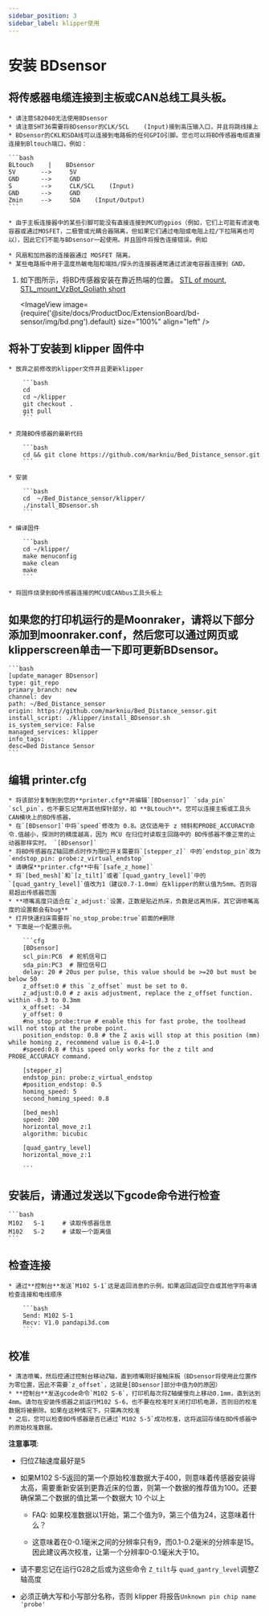 ```yaml
---
sidebar_position: 3
sidebar_label: klipper使用
---
```





# 安装  **BDsensor**

## 将传感器电缆连接到主板或CAN总线工具头板。

    * 请注意SB2040无法使用BDsensor
    * 请注意SHT36需要将BDsensor的CLK/SCL    (Input)接到高压输入口，并且将跳线接上
    * BDsensor的CKL和SDA线可以连接到电路板的任何GPIO引脚。您也可以将BD传感器电缆直接连接到Bltouch端口，例如：

    ```bash
    BLtouch    |    BDsensor
    5V       -->     5V
    GND      -->     GND
    S        -->     CLK/SCL    (Input)
    GND      -->     GND
    Zmin     -->     SDA    (Input/Output) 
    ```

    * 由于主板连接器中的某些引脚可能没有直接连接到MCU的gpios（例如，它们上可能有滤波电容器或通过MOSFET，二极管或光耦合器隔离，但如果它们通过电阻或电阻上拉/下拉隔离也可以），因此它们不能与BDsensor一起使用。并且固件将报告连接错误。例如

    * 风扇和加热器的连接器通过 MOSFET 隔离，
    * 某些电路板中用于温度热敏电阻和端挡/探头的连接器通常通过滤波电容器连接到 GND，

1. 如下图所示，将BD传感器安装在靠近热端的位置。 [STL of mount](https://www.thingiverse.com/thing:6098131),  [STL_mount_VzBot_Goliath short](https://discord.com/channels/829828765512106054/1163237892957671424)

    <ImageView image={require('@site/docs/ProductDoc/ExtensionBoard/bd-sensor/img/bd.png').default} size="100%" align="left" />


## 将补丁安装到 klipper 固件中

    * 放弃之前修改的klipper文件并且更新klipper

        ```bash
        cd
        cd ~/klipper
        git checkout .
        git pull
        ```

    * 克隆BD传感器的最新代码

        ```bash
        cd && git clone https://github.com/markniu/Bed_Distance_sensor.git
        ```

    * 安装

        ```bash
        cd  ~/Bed_Distance_sensor/klipper/
        ./install_BDsensor.sh
        ```

    * 编译固件

        ```bash
        cd ~/klipper/
        make menuconfig
        make clean
        make
        ```

    * 将固件烧录到BD传感器连接的MCU或CANbus工具头板上

## 如果您的打印机运行的是Moonraker，请将以下部分添加到moonraker.conf，然后您可以通过网页或klipperscreen单击一下即可更新BDsensor。

    ```bash
    [update_manager BDsensor]
    type: git_repo
    primary_branch: new
    channel: dev
    path: ~/Bed_Distance_sensor
    origin: https://github.com/markniu/Bed_Distance_sensor.git
    install_script: ./klipper/install_BDsensor.sh
    is_system_service: False
    managed_services: klipper
    info_tags:
    desc=Bed Distance Sensor
    ```

## 编辑 printer.cfg

    * 将该部分复制到到您的**printer.cfg**并编辑`[BDsensor]` `sda_pin`  `scl_pin`，也不要忘记禁用其他探针部分，如 **BLtouch**。您可以连接主板或工具头CAN模块上的BD传感器， 
    * 在`[BDsensor]`中将`speed`修改为 0.8。这仅适用于 z 倾斜和PROBE_ACCURACY命令.值越小，探测时的精度越高，因为 MCU 在归位时读取主回路中的 BD传感器不像正常的止动器那样实时。 `[BDsensor]`
    * 将BD传感器在Z轴回原点时作为限位开关需要将`[stepper_z]` 中的`endstop_pin`改为`endstop_pin: probe:z_virtual_endstop`
    * 请确保**printer.cfg**中有`[safe_z_home]` 
    * 将`[bed_mesh]`和`[z_tilt]`或者`[quad_gantry_level]`中的`[quad_gantry_level]`值改为1（建议0.7-1.0mm）在klipper的默认值为5mm，否则容易超出传感器范围
    * **喷嘴高度只适合在`z_adjust:`设置，正数是贴近热床，负数是远离热床，其它调喷嘴高度的设置都会有bug**
    * 打开快速扫床需要将`no_stop_probe:true`前面的#删除
    * 下面是一个配置示例。

        ```cfg
        [BDsensor] 
        scl_pin:PC6  # 舵机信号口
        sda_pin:PC3  # 限位信号口
        delay: 20 # 20us per pulse, this value should be >=20 but must be below 50
        z_offset:0 # this `z_offset` must be set to 0. 
        z_adjust:0.0 # z axis adjustment, replace the z_offset function. within -0.3 to 0.3mm
        x_offset: -34
        y_offset: 0
        #no_stop_probe:true # enable this for fast probe, the toolhead will not stop at the probe point.
        position_endstop: 0.8 # the Z axis will stop at this position (mm) while homing z, recommend value is 0.4~1.0
        #speed:0.8 # this speed only works for the z tilt and PROBE_ACCURACY command.

        [stepper_z]
        endstop_pin: probe:z_virtual_endstop 
        #position_endstop: 0.5
        homing_speed: 5
        second_homing_speed: 0.8

        [bed_mesh]
        speed: 200
        horizontal_move_z:1
        algorithm: bicubic

        [quad_gantry_level]
        horizontal_move_z:1

        ```

## 安装后，请通过发送以下gcode命令进行检查

    ```bash
    M102   S-1     # 读取传感器信息
    M102   S-2     # 读取一个距离值
    ```

## 检查连接

    * 通过**控制台**发送`M102 S-1`这是返回消息的示例，如果返回返回空白或其他字符串请检查连接和电线顺序

        ```bash
        Send: M102 S-1
        Recv: V1.0 pandapi3d.com
        ```

## 校准

    * 清洁喷嘴，然后控通过控制台移动Z轴，直到喷嘴刚好接触床板（BDsensor将使用此位置作为零位置，因此不需要`z_offset`，这就是[BDsensor]部分中值为0的原因）
    * **控制台**发送gcode命令`M102 S-6`，打印机每次将Z轴缓慢向上移动0.1mm，直到达到4mm。请勿在安装传感器之前运行M102 S-6，也不要在校准时关闭打印机电源，否则旧的校准数据将被删除。如果在这种情况下，只需再次校准
    * 之后，您可以检查BD传感器是否已通过`M102 S-5`成功校准，这将返回存储在BD传感器中的原始校准数据。

**注意事项**:

* 归位Z轴速度最好是5

* 如果M102 S-5返回的第一个原始校准数据大于400，则意味着传感器安装得太高，需要重新安装到更靠近床的位置，则第一个数据的推荐值为100。还要确保第二个数据的值比第一个数据大 10 个以上

  * FAQ: 如果校准数据以1开始，第二个值为9，第三个值为24，这意味着什么？

  * 这意味着在0-0.1毫米之间的分辨率只有9，而0.1-0.2毫米的分辨率是15。因此建议再次校准，让第一个分辨率0-0.1毫米大于10。

* 请不要忘记在运行G28之后或为这些命令 `Z_tilt`与 `quad_gantry_level`调整Z轴高度

* 必须正确大写和小写部分名称，否则 klipper 将报告`Unknown pin chip name 'probe'`
